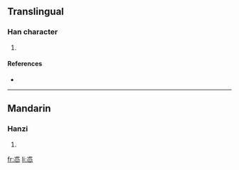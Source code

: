 ==Translingual==

===Han character===
{{Han char|rn=61|rad=心|as=05|sn=9|four=4333<sub>1</sub>|canj=戈金心 (ICP)}}

# {{defn|Han|sort=心05}}

====References====
* {{Han ref|kx=0383.020|dkj=10499|dj=0712.170|hdz=42279.090|uh=6037|ud=24631|bh=CEBF|bd=52927}}

----

==Mandarin==

===Hanzi===
{{cmn-hanzi|pin=[[xī]] ([[xi1]])|wg=hsi<sup>1</sup>}}

# {{defn|Mandarin}}

[[fr:怷]]
[[li:怷]]